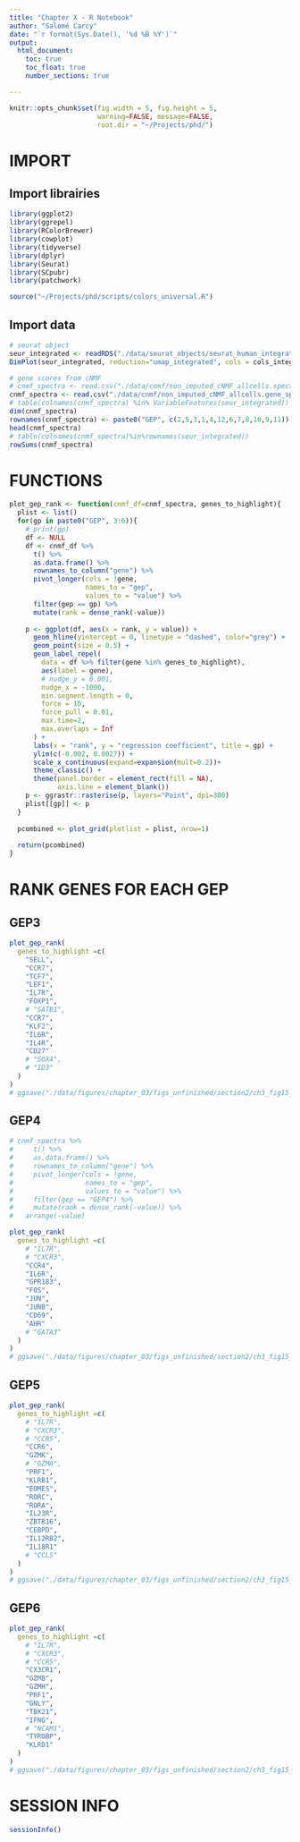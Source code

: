 ```yaml
---
title: "Chapter X - R Notebook"
author: "Salomé Carcy"
date: "`r format(Sys.Date(), '%d %B %Y')`"
output:
  html_document:
    toc: true
    toc_float: true
    number_sections: true

---
```


```r
knitr::opts_chunk$set(fig.width = 5, fig.height = 5,
                      warning=FALSE, message=FALSE,
                      root.dir = "~/Projects/phd/")
```


# IMPORT

## Import librairies
```r
library(ggplot2)
library(ggrepel)
library(RColorBrewer)
library(cowplot)
library(tidyverse)
library(dplyr)
library(Seurat)
library(SCpubr)
library(patchwork)

source("~/Projects/phd/scripts/colors_universal.R")
```

## Import data
```r
# seurat object
seur_integrated <- readRDS("./data/seurat_objects/seurat_human_integrated_object_23_12_01.rds")
DimPlot(seur_integrated, reduction="umap_integrated", cols = cols_integrated)

# gene scores from cNMF
# cnmf_spectra <- read.csv("./data/cnmf/non_imputed_cNMF_allcells.spectra.k_12.dt_0_02.consensus.txt", sep="\t", row.names=1)
cnmf_spectra <- read.csv("./data/cnmf/non_imputed_cNMF_allcells.gene_spectra_score.k_12.dt_0_02.txt", sep="\t", row.names=1)
# table(colnames(cnmf_spectra) %in% VariableFeatures(seur_integrated))
dim(cnmf_spectra)
rownames(cnmf_spectra) <- paste0("GEP", c(2,5,3,1,4,12,6,7,8,10,9,11))
head(cnmf_spectra)
# table(colnames(cnmf_spectra)%in%rownames(seur_integrated))
rowSums(cnmf_spectra)
```




# FUNCTIONS
```r
plot_gep_rank <- function(cnmf_df=cnmf_spectra, genes_to_highlight){
  plist <- list()
  for(gp in paste0("GEP", 3:6)){
    # print(gp)
    df <- NULL
    df <- cnmf_df %>%
      t() %>%
      as.data.frame() %>%
      rownames_to_column("gene") %>%
      pivot_longer(cols = !gene,
                   names_to = "gep",
                   values_to = "value") %>%
      filter(gep == gp) %>%
      mutate(rank = dense_rank(-value))
    
    p <- ggplot(df, aes(x = rank, y = value)) +
      geom_hline(yintercept = 0, linetype = "dashed", color="grey") +
      geom_point(size = 0.5) +
      geom_label_repel(
        data = df %>% filter(gene %in% genes_to_highlight),
        aes(label = gene),
        # nudge_y = 0.001,
        nudge_x = -1000,
        min.segment.length = 0,
        force = 10,
        force_pull = 0.01,
        max.time=2,
        max.overlaps = Inf
      ) +
      labs(x = "rank", y = "regression coefficient", title = gp) +
      ylim(c(-0.002, 0.0027)) +
      scale_x_continuous(expand=expansion(mult=0.2))+
      theme_classic() +
      theme(panel.border = element_rect(fill = NA),
            axis.line = element_blank())
    p <- ggrastr::rasterise(p, layers="Point", dpi=300)
    plist[[gp]] <- p
  }
  
  pcombined <- plot_grid(plotlist = plist, nrow=1)
  
  return(pcombined)
}
```



# RANK GENES FOR EACH GEP

## GEP3
```r
plot_gep_rank(
  genes_to_highlight =c(
    "SELL",
    "CCR7",
    "TCF7",
    "LEF1",
    "IL7R",
    "FOXP1",
    # "SATB1",
    "CCR7",
    "KLF2",
    "IL6R",
    "IL4R",
    "CD27"
    # "SOX4",
    # "ID3"
  )
)
# ggsave("./data/figures/chapter_03/figs_unfinished/section2/ch3_fig15_contribution_genes_gep3.pdf", width=15, height = 4)
```

## GEP4
```r
# cnmf_spectra %>%
#     t() %>%
#     as.data.frame() %>%
#     rownames_to_column("gene") %>%
#     pivot_longer(cols = !gene,
#                  names_to = "gep",
#                  values_to = "value") %>%
#     filter(gep == "GEP4") %>%
#     mutate(rank = dense_rank(-value)) %>%
#   arrange(-value)

plot_gep_rank(
  genes_to_highlight =c(
    # "IL7R",
    # "CXCR3",
    "CCR4",
    "IL6R",
    "GPR183",
    "FOS",
    "JUN",
    "JUNB",
    "CD69",
    "AHR"
    # "GATA3"
  )
)
# ggsave("./data/figures/chapter_03/figs_unfinished/section2/ch3_fig15_contribution_genes_gep4.pdf", width=15, height = 4)
```


## GEP5
```r
plot_gep_rank(
  genes_to_highlight =c(
    # "IL7R",
    # "CXCR3",
    # "CCR5",
    "CCR6",
    "GZMK",
    # "GZMA",
    "PRF1",
    "KLRB1",
    "EOMES",
    "RORC",
    "RORA",
    "IL23R",
    "ZBTB16",
    "CEBPD",
    "IL12RB2",
    "IL18R1"
    # "CCL5"
  )
)
# ggsave("./data/figures/chapter_03/figs_unfinished/section2/ch3_fig15_contribution_genes_gep5.pdf", width=15, height = 4)
```


## GEP6
```r
plot_gep_rank(
  genes_to_highlight =c(
    # "IL7R",
    # "CXCR3",
    # "CCR5",
    "CX3CR1",
    "GZMB",
    "GZMH",
    "PRF1",
    "GNLY",
    "TBX21",
    "IFNG",
    # "NCAM1",
    "TYROBP",
    "KLRD1"
  )
)
# ggsave("./data/figures/chapter_03/figs_unfinished/section2/ch3_fig15_contribution_genes_gep6.pdf", width=15, height = 4)
```






# SESSION INFO
```r
sessionInfo()
```


